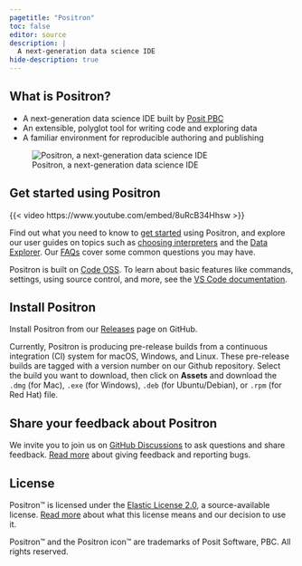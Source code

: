 ```yaml
---
pagetitle: "Positron"
toc: false
editor: source
description: | 
  A next-generation data science IDE
hide-description: true
---
```


## What is Positron?

- A next-generation data science IDE built by [Posit PBC](https://posit.co/)
- An extensible, polyglot tool for writing code and exploring data
- A familiar environment for reproducible authoring and publishing

![Positron, a next-generation data science IDE](images/astropy.png)

## Get started using Positron

{{< video https://www.youtube.com/embed/8uRcB34Hhsw >}}

Find out what you need to know to [get started](start.qmd) using Positron, and explore our user guides on topics such as [choosing interpreters](interpreters.qmd) and the [Data Explorer](data-explorer.qmd). Our [FAQs](faqs.qmd) cover some common questions you may have. 

Positron is built on [Code OSS](https://github.com/microsoft/vscode). To learn about basic features like commands, settings, using source control, and more, see the [VS Code documentation](https://code.visualstudio.com/docs).

## Install Positron

Install Positron from our [Releases](https://github.com/posit-dev/positron/releases) page on GitHub.

Currently, Positron is producing pre-release builds from a continuous integration (CI) system for macOS, Windows, and Linux. These pre-release builds are tagged with a version number on our Github repository. Select the build you want to download, then click on **Assets** and download the `.dmg` (for Mac), `.exe` (for Windows), `.deb` (for Ubuntu/Debian), or `.rpm` (for Red Hat) file.

## Share your feedback about Positron

We invite you to join us on [GitHub Discussions](https://github.com/posit-dev/positron/discussions) to ask questions and share feedback. [Read more](feedback.qmd) about giving feedback and reporting bugs.

## License

Positron™ is licensed under the [Elastic License 2.0](https://github.com/posit-dev/positron?tab=License-1-ov-file#readme), a source-available license. [Read more](licensing.qmd) about what this license means and our decision to use it.

Positron™ and the Positron icon™ are trademarks of Posit Software, PBC. All rights reserved.
